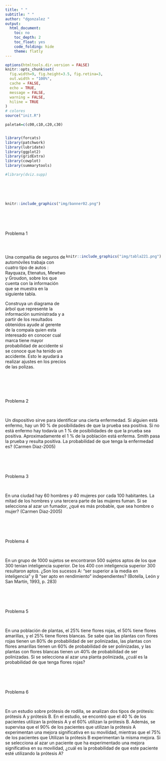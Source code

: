 ```yaml
---
title: " "
subtitle: " " 
author: "dgonzalez "
output:
  html_document:
    toc: no
    toc_depth: 2
    toc_float: yes
    code_folding: hide
    theme: flatly
---    
```




```r
options(htmltools.dir.version = FALSE)
knitr::opts_chunk$set(
  fig.width=9, fig.height=3.5, fig.retina=3,
  out.width = "100%",
  cache = FALSE,
  echo = TRUE,
  message = FALSE, 
  warning = FALSE,
  hiline = TRUE
)
# colores
source("init.R")

paleta4=c(c00,c10,c20,c30)


library(forcats)
library(patchwork)
library(lubridate)
library(ggplot2)
library(gridExtra)
library(cowplot)
library(summarytools)

#library(dviz.supp)
```



</br></br></br>

```r
knitr::include_graphics("img/banner02.png")
```
</br></br></br>


<div class="box1 with-label">
<div class="label">Problema 1</div>

</br>

:::: {style="display: flex;"}
::: {}

Una compañia de seguros de automóviles trabaja con cuatro tipo de autos :  Rayquaza, Etenatus, Mewtwo y Groudon, sobre los que cuenta con la información que se muestra en la siguiente tabla.

Construya un diagrama de árbol que represente la información suministrada y a partir de los resultados obtenidos ayude al gerente de la compaía quien esta interesado en conocer cual marca tiene mayor probabilidad de accidente si se conoce que ha tenido un accidente. Esto le ayudará a realizar ajustes en los precios de las polizas.
  
:::
::: {}


```r
knitr::include_graphics("img/tabla221.png")
```

<!-- | Marca    |Proporción de autos       | probabilidad de accidente | -->
<!-- |:--------:|:------------------------:|:-------------------------:| -->
<!-- | Rayquaza | 0.27                     | 0.03                      | -->
<!-- | Etenatus | 0.17                     | 0.03                      | -->
<!-- | Mewtwo   | 0.35                     | 0.05                      | -->
<!-- | Groudon  | 0.21                     | 0.04                      | -->
<!-- |          | 1.00                     |                           | -->
:::
::::


</div>

<br/><br/><br/>

<div class="box1 with-label">
<div class="label">Problema 2</div>

</br>

Un dispositivo sirve para identificar una cierta enfermedad. Si alguien está enfermo, hay un 90 % de posibilidades de que la prueba sea positiva. Si no está enfermo hay todavía un 1 % de posibilidades de que la prueba sea positiva. Aproximadamente el 1 % de la población está enferma. Smith pasa la prueba y resulta positiva. La probabilidad de que tenga la enfermedad es? (Carmen Diaz-2005)

</div>

<br/><br/><br/>


<div class="box1 with-label">
<div class="label">Problema 3</div>

</br>


En una ciudad hay 60 hombres y 40 mujeres por cada 100 habitantes. La mitad de los hombres y una tercera parte de las mujeres fuman. Si se selecciona al azar un fumador, ¿qué es más probable, que sea hombre o mujer? (Carmen Diaz-2005)

</div>

<br/><br/><br/>


<div class="box1 with-label">
<div class="label">Problema 4</div>

</br>


En un grupo de 1000 sujetos se encontraron 500 sujetos aptos de los que 300 tenían inteligencia superior. De los 400 con inteligencia superior 300 resultaron aptos. ¿Son los sucesos A: “ser superior a la media en inteligencia” y B “ser apto
en rendimiento” independientes? (Botella, León y San Martín, 1993, p. 283)

</div>



<br/><br/><br/>

<div class="box1 with-label">
<div class="label">Problema 5</div>

</br>

En una población de plantas, el 25% tiene flores rojas, el 50% tiene flores amarillas, y el 25% tiene flores blancas. Se sabe que las plantas con flores rojas tienen un 80% de probabilidad de ser polinizadas, las plantas con flores amarillas tienen un 60% de probabilidad de ser polinizadas, y las plantas con flores blancas tienen un 40% de probabilidad de ser polinizadas. Si se selecciona al azar una planta polinizada, ¿cuál es la probabilidad de que tenga flores rojas?

</div>

<br/><br/><br/>

<div class="box1 with-label">
<div class="label">Problema 6</div>

</br>

En un estudio sobre prótesis de rodilla, se analizan dos tipos de prótesis: prótesis A y prótesis B. En el estudio, se encontró que el 40 % de los pacientes utilizan la prótesis A y el 60% utilizan la prótesis B. Además, se supervisa que el 90% de los pacientes que utilizan la prótesis A experimentan una mejora significativa en su movilidad, mientras que el 75% de los pacientes que Utilizan la prótesis B experimentan la misma mejora. Si se selecciona al azar un paciente que ha experimentado una mejora significativa en su movilidad, ¿cuál es la probabilidad de que este paciente esté utilizando la prótesis A?

</div>

<br/><br/><br/>















